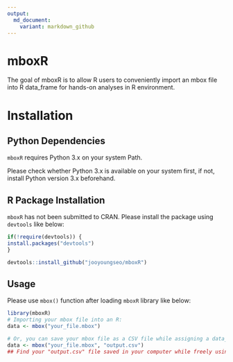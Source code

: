 ```yaml
---
output:
  md_document:
    variant: markdown_github
---
```


# mboxR

The goal of mboxR is to allow R users to conveniently import an mbox file into R data_frame for hands-on analyses in R environment.

# Installation

## Python Dependencies

`mboxR` requires Python 3.x on your system Path.

Please check whether Python 3.x is available on your system first, if not, install Python version 3.x beforehand.

## R Package Installation

`mboxR` has not been submitted to CRAN. Please install the package using `devtools` like below:

```r
if(!require(devtools)) {
install.packages("devtools")
}

devtools::install_github("jooyoungseo/mboxR")
```

## Usage

Please use `mbox()` function after loading `mboxR` library like below:

```r
library(mboxR)
# Importing your mbox file into an R:
data <- mbox("your_file.mbox")

# Or, you can save your mbox file as a CSV file while assigning a data_frame variable at the same time like below :
data <- mbox("your_file.mbox", "output.csv")
## Find your "output.csv" file saved in your computer while freely using the imported data_frame in your R session!
```
